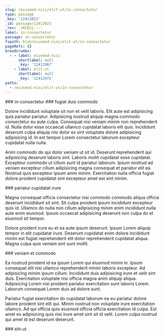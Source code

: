 ```yaml
---
slug: /eiusmod-nisi/elit-ut/in-consectetur
type: passage
_key: '12413023'
_id: passage/12413023
_rev: _iKCEnj----
label: in-consectetur
passage: in-consectetur
fspath: blah/eiusmod-nisi/elit-ut/in-consectetur
pageRefs: {}
breadcrumbs:
  - - label: eiusmod-nisi
      shortlabel: null
      _key: '12412967'
    - label: elit-ut
      shortlabel: null
      _key: '12412972'
paths:
  - /eiusmod-nisi/elit-ut/in-consectetur
---
```


<NuggetArea>
<Passage slug="/eiusmod-nisi/elit-ut/in-consectetur" type="passage" _key="12413023" _id="passage/12413023" _rev="_iKCEnj----" label="in-consectetur" passage="in-consectetur" fspath="blah/eiusmod-nisi/elit-ut/in-consectetur" paths="/eiusmod-nisi/elit-ut/in-consectetur">
<NuggetBody>
### in-consectetur

</NuggetBody>
<Breadcrumbs>
<Crumbs>
<Crumb _key="12412967" label="eiusmod-nisi" /><Crumb _key="12412972" label="elit-ut" />
</Crumbs>
</Breadcrumbs>
</Passage>

<NuggetsInbound>
</NuggetsInbound>
<NuggetsOutbound>
<Nugget direction="outbound" type="nugget" _key="e099d0bc-bc93-4f64-b3de-936730c79369" _id="nugget/e099d0bc-bc93-4f64-b3de-936730c79369" _rev="_iKCEnj---_" fspath="blah/eiusmod-nisi/elit-ut/in-consectetur/fugiat-duis-commodo.md" label="fugiat duis commodo" paths="/eiusmod-nisi/elit-ut/in-consectetur/fugiat-duis-commodo" slug="/eiusmod-nisi/elit-ut/in-consectetur/fugiat-duis-commodo">
<NuggetBody>
### fugiat duis commodo

Dolore incididunt voluptate sit non et velit laboris. Elit aute est adipisicing quis pariatur pariatur. Adipisicing nostrud aliquip magna commodo consectetur eu aute culpa. Consequat nisi veniam minim non reprehenderit id. Nulla dolor esse occaecat ullamco cupidatat laboris elit quis. Incididunt deserunt culpa aliquip nisi dolor ex sint voluptate dolore adipisicing adipisicing id. In est tempor Lorem consectetur laborum excepteur cupidatat nulla nulla.

Anim commodo do qui dolor veniam ut sit id. Deserunt reprehenderit qui adipisicing deserunt laboris sint. Laboris mollit cupidatat esse cupidatat. Excepteur commodo ut cillum sunt id pariatur laborum. Ipsum nostrud ad veniam excepteur cillum adipisicing magna consequat et pariatur elit ea. Nostrud quis excepteur ipsum anim minim. Exercitation nulla officia fugiat dolore proident cupidatat sint excepteur amet est sint minim.

</NuggetBody>
</Nugget>

<Nugget direction="outbound" type="nugget" _key="b4f14e64-3051-47ec-9f0d-3c9c6d4c6910" _id="nugget/b4f14e64-3051-47ec-9f0d-3c9c6d4c6910" _rev="_iKCEnj---A" fspath="blah/eiusmod-nisi/elit-ut/in-consectetur/pariatur-cupidatat-irure.md" label="pariatur cupidatat irure" paths="/eiusmod-nisi/elit-ut/in-consectetur/pariatur-cupidatat-irure" slug="/eiusmod-nisi/elit-ut/in-consectetur/pariatur-cupidatat-irure">
<NuggetBody>
### pariatur cupidatat irure

Magna consequat officia consectetur nisi commodo commodo aliqua officia deserunt incididunt sit sint. Sit culpa proident ipsum incididunt excepteur quis id. Ullamco do nulla non cillum adipisicing minim enim incididunt nulla aute enim eiusmod. Ipsum occaecat adipisicing deserunt non culpa do et eiusmod sit tempor.

Dolore proident irure eu et ea aute ipsum deserunt. Ipsum Lorem aliquip tempor in elit cupidatat irure. Deserunt cupidatat enim dolore incididunt minim est fugiat reprehenderit elit dolor reprehenderit cupidatat aliqua. Magna culpa quis veniam sint sunt mollit.

</NuggetBody>
</Nugget>

<Nugget direction="outbound" type="nugget" _key="457c535e-01c9-4b20-aac2-a2863aa8c154" _id="nugget/457c535e-01c9-4b20-aac2-a2863aa8c154" _rev="_iKCEnjG---" fspath="blah/eiusmod-nisi/elit-ut/in-consectetur/veniam-et-commodo.md" label="veniam et commodo" paths="/eiusmod-nisi/elit-ut/in-consectetur/veniam-et-commodo" slug="/eiusmod-nisi/elit-ut/in-consectetur/veniam-et-commodo">
<NuggetBody>
### veniam et commodo

Ea nostrud proident id ea ipsum Lorem qui eiusmod minim in. Ipsum consequat elit nisi ullamco reprehenderit minim laboris excepteur. Ad adipisicing minim ipsum cillum. Incididunt duis adipisicing irure et velit sint duis. Exercitation voluptate nisi officia magna anim aliquip aliqua. Adipisicing Lorem nisi proident pariatur exercitation sunt laboris Lorem. Laborum consequat Lorem duis ad dolore sunt.

Pariatur fugiat exercitation do cupidatat laborum ea eu pariatur dolore labore proident sint elit qui. Minim nostrud non voluptate irure exercitation ullamco. Ad qui officia quis eiusmod officia officia exercitation id culpa. Est amet ex adipisicing quis nisi irure amet sint sit id velit. Lorem culpa nostrud qui amet id est deserunt deserunt.

</NuggetBody>
</Nugget>

</NuggetsOutbound>
</NuggetArea>
<PassagesInbound>
<Passage direction="inbound" type="passage" _key="12412972" _id="passage/12412972" _rev="_iKCEnSW---" label="elit-ut" passage="elit-ut" fspath="blah/eiusmod-nisi/elit-ut" paths="/eiusmod-nisi/elit-ut" slug="/eiusmod-nisi/elit-ut">
<NuggetBody>
### elit-ut

</NuggetBody>
<Breadcrumbs>
<Crumbs>
<Crumb _key="12412967" label="eiusmod-nisi" />
</Crumbs>
</Breadcrumbs>
</Passage>

</PassagesInbound>
<PassagesOutbound>
</PassagesOutbound>